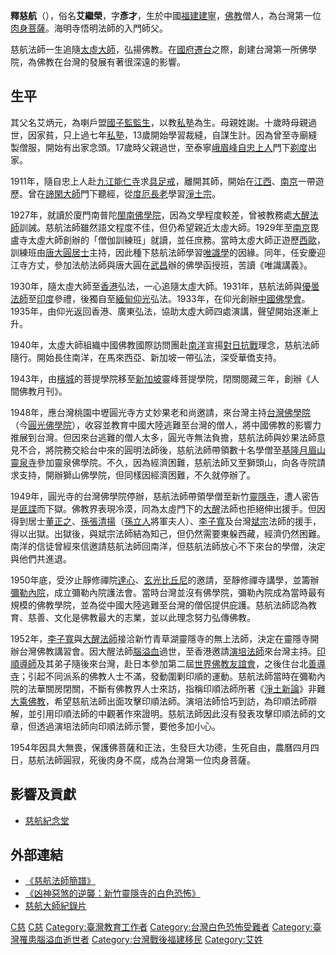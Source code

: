 {{multiple issues|
{{copyedit|time=2014-07-29T14:01:28+00:00}}
{{onesource|time=2014-07-29T14:01:28+00:00}}
{{refimprove|time=2014-07-29T14:01:28+00:00}}
}}
'''釋慈航'''（{{bd|1893年||1954年|}}），俗名'''艾繼榮'''，字'''彥才'''，生於中國[[福建|福建]][[建寧|建寧]]，[[佛教|佛教]]僧人，為台灣第一位[[肉身菩薩|肉身菩薩]]。海明寺悟明法師的入門師父。

慈航法師一生追隨[[太虛大師|太虛大師]]，弘揚佛教。在[[國府遷台|國府遷台]]之際，創建台灣第一所佛學院，為佛教在台灣的發展有著很深遠的影響。

==生平==
其父名艾炳元，為喇戶盟[[國子監|國子監]][[監生|監生]]，以教[[私塾|私塾]]為生。母親姓謝。十歲時母親過世，因家貧，只上過七年[[私塾|私塾]]，13歲開始學習裁縫，自謀生計。因為曾至寺廟縫製僧服，開始有出家念頭。17歲時父親過世，至泰寧[[峨眉峰|峨眉峰]][[自忠上人|自忠上人]]門下[[剃度|剃度]]出家。

1911年，隨自忠上人赴[[九江|九江]][[能仁寺_(九江市)|能仁寺]]求[[具足戒|具足戒]]，離開其師，開始在[[江西|江西]]、[[南京|南京]]一帶遊歷。曾在[[釋諦閑|諦閑大師]]門下聽經，從[[度厄長老|度厄長老]]學習[[淨土宗|淨土宗]]。

1927年，就讀於廈門南普陀[[閩南佛學院|閩南佛學院]]，因為文學程度較差，曾被教務處[[釋大醒|大醒法師]]訓誡。慈航法師雖然語文程度不佳，但仍希望親近太虛大師。1929年至[[南京|南京]]毘盧寺太虛大師創辦的「僧伽訓練班」就讀，並任庶務。當時太虛大師正遊歷[[西歐|西歐]]，訓練班由[[唐大圓|唐大圓]][[居士|居士]]主持，因此種下慈航法師學習[[法相宗|唯識學]]的因緣。同年，任安慶迎江寺方丈，參加法舫法師與唐大圓在[[武昌|武昌]]辦的佛學函授班，苦讀《唯識講義》。

1930年，隨太虛大師至[[香港|香港]]弘法，一心追隨太虛大師。1931年，慈航法師與[[優曇法師|優曇法師]]至[[印度|印度]]參禮，後獨自至[[緬甸|緬甸]][[仰光|仰光]]弘法。1933年，在仰光創辦[[中國佛學會|中國佛學會]]。1935年，由仰光返回香港、廣東弘法，協助太虛大師四處演講，聲望開始逐漸上升。

1940年，太虛大師組織中國佛教國際訪問團赴[[南洋|南洋]]宣揚[[對日抗戰|對日抗戰]]理念，慈航法師隨行。開始長住南洋，在馬來西亞、新加坡一帶弘法，深受華僑支持。

1943年，由[[檳城|檳城]]的菩提學院移至[[新加坡|新加坡]]靈峰菩提學院，閉關閱藏三年，創辦《人間佛教月刊》。

1948年，應台灣桃園中壢圓光寺方丈妙果老和尚邀請，來台灣主持[[台灣佛學院|台灣佛學院]]（今[[圓光佛學院|圓光佛學院]]），收容並教育中國大陸逃難至台灣的僧人，將中國佛教的影響力推展到台灣。但因來台逃難的僧人太多，圓光寺無法負擔，慈航法師與妙果法師意見不合，將院務交給台中來的圓明法師後，慈航法師帶領數十名學僧至[[基隆|基隆]][[月眉山|月眉山]][[靈泉禪寺|靈泉寺]]參加靈泉佛學院。不久，因為經濟困難，慈航法師又至獅頭山，向各寺院請求支持，開辦獅山佛學院，但同樣因經濟困難，不久就停辦了。

1949年，圓光寺的台灣佛學院停辦，慈航法師帶領學僧至新竹[[靈隱寺_(新竹市)|靈隱寺]]，遭人密告是[[匪諜|匪諜]]而下獄。佛教界表現冷漠，同為太虛門下的[[釋大醒|大醒]]法師也拒絕伸出援手。但因得到居士[[董正之|董正之]]、[[孫張清揚|孫張清揚]]（[[孫立人|孫立人]]將軍夫人）、[[李子寬|李子寬]]及台灣[[釋斌宗|斌宗]]法師的援手，得以出獄。出獄後，與斌宗法師結為知己，但仍然需要東躲西藏，經濟仍然困難。南洋的信徒曾經來信邀請慈航法師回南洋，但慈航法師放心不下來台的學僧，決定與他們共進退。

1950年底，受汐止靜修禪院[[釋達心|達心]]、[[釋玄光|玄光]][[比丘尼|比丘尼]]的邀請，至靜修禪寺講學，並籌辦[[彌勒內院|彌勒內院]]，成立彌勒內院護法會。當時台灣並沒有佛學院，彌勒內院成為當時最有規模的佛教學院，並為從中國大陸逃難至台灣的僧侶提供庇護。慈航法師認為教育、慈善、文化是佛教最大的志業，並以此理念努力弘傳佛教。

1952年，[[李子寬|李子寬]]與[[大醒法師|大醒法師]]接洽新竹青草湖靈隱寺的無上法師，決定在靈隱寺開辦台灣佛教講習會。因大醒法師[[腦溢血|腦溢血]]過世，至香港邀請[[釋演培|演培法師]]來台灣主持。[[印順導師|印順導師]]及其弟子隨後來台灣，赴日本參加第二屆[[世界佛教友誼會|世界佛教友誼會]]，之後住台北[[善導寺_(台北市)|善導寺]]；引起不同派系的佛教人士不滿，發動圍剿印順的運動。慈航法師當時在彌勒內院的法華關房閉關，不斷有佛教界人士來訪，指稱印順法師所著《[[淨土新論|淨土新論]]》非難[[大乘佛教|大乘佛教]]，希望慈航法師出面攻擊印順法師。演培法師恰巧到訪，為印順法師辯解，並引用印順法師的中觀著作來證明。慈航法師因此沒有發表攻擊印順法師的文章，但透過演培法師向印順法師示警，要他多加小心。

1954年因具大無畏，保護佛菩薩和正法，生發巨大功德，生死自由，農曆四月四日，慈航法師圓寂，死後肉身不腐，成為台灣第一位肉身菩薩。

==影響及貢獻==
*[[慈航紀念堂|慈航紀念堂]]

==外部連結==
*[https://web.archive.org/web/20081210133633/http://ccbs.ntu.edu.tw/formosa/people/1-ci-hang.html 《慈航法師簡譜》]
*[http://www.peoplenews.tw/news/3baffc54-55ed-4d04-9f54-9e9578cdd276 《凶神惡煞的逆襲：新竹靈隱寺的白色恐怖》]
*[https://www.youtube.com/watch?v=VKCJp2JisqY 慈航大師紀錄片]

[[Category:中華民國佛教出家眾|C慈]]
[[Category:台灣佛教出家男眾|C慈]]
[[Category:臺灣教育工作者|Category:臺灣教育工作者]]
[[Category:台灣白色恐怖受難者|Category:台灣白色恐怖受難者]]
[[Category:臺灣罹患腦溢血逝世者|Category:臺灣罹患腦溢血逝世者]]
[[Category:台灣戰後福建移民|Category:台灣戰後福建移民]]
[[Category:艾姓|Category:艾姓]]